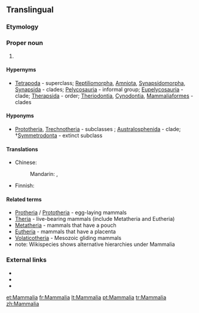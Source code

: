 ==Translingual==

===Etymology===
{{etyl|la|mul}} {{term|mamma||lang=la|breast", "udder}}

===Proper noun===
{{taxoninfl}}

# {{taxon|class|subphylum|Vertebrata|the [[mammal]]s}}

====Hypernyms====
* {{sense|class}} [[Tetrapoda]]&nbsp;- superclass; [[Reptiliomorpha]], [[Amniota]], [[Synapsidomorpha]], [[Synapsida]]&nbsp;- clades; [[Pelycosauria]]&nbsp;- informal group; [[Eupelycosauria]]&nbsp;- clade; [[Therapsida]]&nbsp;- order; [[Theriodontia]], [[Cynodontia]], [[Mammaliaformes]]&nbsp;- clades

====Hyponyms====
* {{sense|class}}  [[Prototheria]], [[Trechnotheria]]&nbsp;- subclasses ; [[Australosphenida]]&nbsp;- clade; †[[Symmetrodonta]]&nbsp;- extinct subclass

====Translations====
{{trans-top|taxonomic class - mammals}}
* Chinese:
*: Mandarin: {{t-|cmn|哺乳綱|sc=Hani}}, {{t-|cmn|哺乳纲|tr=bǔrǔgāng|sc=Hani}}
{{trans-mid}}
* Finnish: {{t-|fi|nisäkkäät}}
{{trans-bottom}}

====Related terms====
* [[Protheria]] / [[Prototheria]] - egg-laying mammals
* [[Theria]] - live-bearing mammals (include Metatheria and Eutheria)
* [[Metatheria]] - mammals that have a pouch
* [[Eutheria]] - mammals that have a placenta
* [[Volaticotheria]] - Mesozoic gliding mammals
* note: Wikispecies shows alternative hierarchies under Mammalia

===External links===
* {{pedia}}
* {{specieslite}}
* {{commonslite|Category:Mammalia}}

[[et:Mammalia]]
[[fr:Mammalia]]
[[lt:Mammalia]]
[[pt:Mammalia]]
[[tr:Mammalia]]
[[zh:Mammalia]]